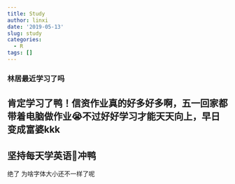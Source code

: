 ```yaml
---
title: Study
author: linxi
date: '2019-05-13'
slug: study
categories:
  - R
tags: []
---
```

### 林居最近学习了吗
肯定学习了鸭！信资作业真的好多好多啊，五一回家都带着电脑做作业😭不过好好学习才能天天向上，早日变成富婆kkk
---
坚持每天学英语💪冲鸭
----
绝了 为啥字体大小还不一样了呢
